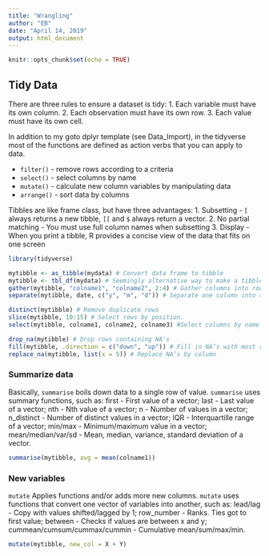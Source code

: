 ```yaml
---
title: "Wrangling"
author: "EB"
date: "April 14, 2019"
output: html_document
---
```


```r
knitr::opts_chunk$set(echo = TRUE)
```

## Tidy Data

There are three rules to ensure a dataset is tidy:
1. Each variable must have its own column.
2. Each observation must have its own row.
3. Each value must have its own cell.


In addition to my goto dplyr template (see Data_Import), in the tidyverse most of the functions are defined as action verbs that you can apply to data.

- `filter()` - remove rows according to a criteria
- `select()` - select columns by name
- `mutate()` - calculate new column variables by manipulating data
- `arrange()` - sort data by columns

Tibbles are like frame class, but have three advantages:
1. Subsetting - `[` always returns a new tibble, `[[` and `$` always return a vector.
2. No partial matching - You must use full column names when subsetting
3. Display - When you print a tibble, R provides a concise view of the data that fits on one screen


```r
library(tidyverse)

mytibble <- as_tibble(mydata) # Convert data frame to tibble
mytibble <- tbl_df(mydata) # Seemingly alternative way to make a tibble
gather(mytibble, "colname1", "colname2", 2:4) # Gather columns into rows (e.g., for datasets where columns are variables). Opposite - spread()
separate(mytibble, date, c("y", "m", "d")) # Separate one column into several - useful with dates. Opposite - unite()

distinct(mytibble) # Remove duplicate rows
slice(mytibble, 10:15) # Select rows by position.
select(mytibble, colname1, colname2, colname3) #Select columns by name or helper function - contains(), ends_with(), matches(regex), start_with(), etc.

drop_na(mytibble) # Drop rows containing NA's
fill(mytibble, .direction = c("down", "up")) # Fill in NA’s with most recent values.
replace_na(mytibble, list(x = 5)) # Replace NA’s by column

```

### Summarize data

Basically, `summarise` boils down data to a single row of value. `summarise` uses summary functions, such as:
  first - First value of a vector;
  last - Last value of a vector;
  nth - Nth value of a vector;
  n - Number of values in a vector;
  n_distinct - Number of distinct values in a vector;
  IQR - Interquartille range of a vector;
  min/max - Minimum/maximum value in a vector;
  mean/median/var/sd - Mean, median, variance, standard deviation of a vector.


```r
summarise(mytibble, avg = mean(colname1))
```

### New variables

`mutate` Applies functions and/or adds more new columns. `mutate` uses functions that convert one vector of variables into another, such as:
  lead/lag - Copy with values shifted/lagged by 1;
  row_number - Ranks. Ties got to first value;
  between - Checks if values are between x and y;
  cummean/cumsum/cummax/cummin - Cumulative mean/sum/max/min.


```r
mutate(mytibble, new_col = X + Y)
```
